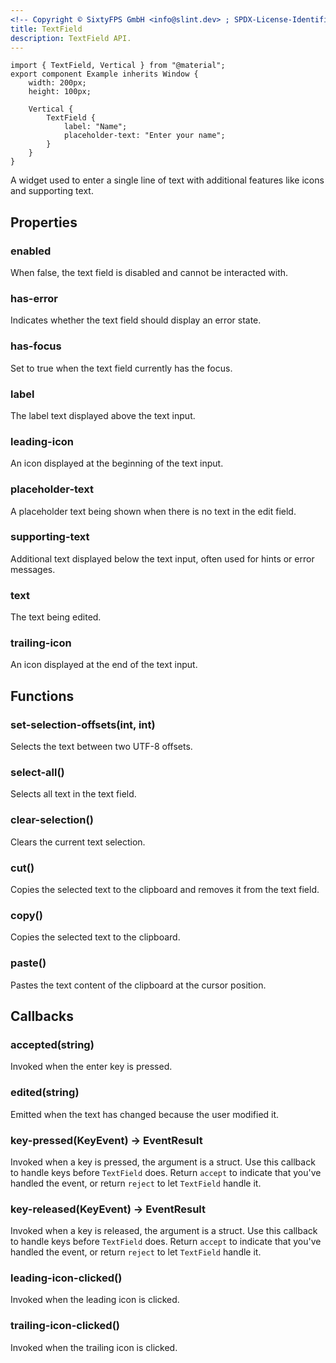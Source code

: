 ```yaml
---
<!-- Copyright © SixtyFPS GmbH <info@slint.dev> ; SPDX-License-Identifier: MIT -->
title: TextField
description: TextField API.
---
```



<CodeSnippetMD imagePath="/src/assets/generated/textfield.png" scale="3" imageWidth="200" imageHeight="200" imageAlt='TextField example'>

```slint playground
import { TextField, Vertical } from "@material";
export component Example inherits Window {
    width: 200px;
    height: 100px;

    Vertical {
        TextField {
            label: "Name";
            placeholder-text: "Enter your name";
        }
    }
}
```
</CodeSnippetMD>

A widget used to enter a single line of text with additional features like icons and supporting text.

## Properties

### enabled
<SlintProperty propName="enabled" typeName="bool" defaultValue="true">
When false, the text field is disabled and cannot be interacted with.
</SlintProperty>

### has-error
<SlintProperty propName="has-error" typeName="bool">
Indicates whether the text field should display an error state.
</SlintProperty>

### has-focus
<SlintProperty propName="has-focus" typeName="bool" propertyVisibility="out">
Set to true when the text field currently has the focus.
</SlintProperty>

### label
<SlintProperty propName="label" typeName="string">
The label text displayed above the text input.
</SlintProperty>

### leading-icon
<SlintProperty propName="leading-icon" typeName="image">
An icon displayed at the beginning of the text input.
</SlintProperty>

### placeholder-text
<SlintProperty propName="placeholder-text" typeName="string">
A placeholder text being shown when there is no text in the edit field.
</SlintProperty>

### supporting-text
<SlintProperty propName="supporting-text" typeName="string">
Additional text displayed below the text input, often used for hints or error messages.
</SlintProperty>

### text
<SlintProperty propName="text" typeName="string" propertyVisibility="in-out">
The text being edited.
</SlintProperty>

### trailing-icon
<SlintProperty propName="trailing-icon" typeName="image">
An icon displayed at the end of the text input.
</SlintProperty>

## Functions

### set-selection-offsets(int, int)
Selects the text between two UTF-8 offsets.

### select-all()
Selects all text in the text field.

### clear-selection()
Clears the current text selection.

### cut()
Copies the selected text to the clipboard and removes it from the text field.

### copy()
Copies the selected text to the clipboard.

### paste()
Pastes the text content of the clipboard at the cursor position.

## Callbacks

### accepted(string)
Invoked when the enter key is pressed.

### edited(string)
Emitted when the text has changed because the user modified it.

### key-pressed(KeyEvent) -> EventResult
Invoked when a key is pressed, the argument is a <Link type="KeyEvent" /> struct. Use this callback to handle keys before `TextField` does. Return `accept` to indicate that you've handled the event, or return `reject` to let `TextField` handle it.

### key-released(KeyEvent) -> EventResult
Invoked when a key is released, the argument is a <Link type="KeyEvent" /> struct. Use this callback to handle keys before `TextField` does. Return `accept` to indicate that you've handled the event, or return `reject` to let `TextField` handle it.

### leading-icon-clicked()
Invoked when the leading icon is clicked.

### trailing-icon-clicked()
Invoked when the trailing icon is clicked.
